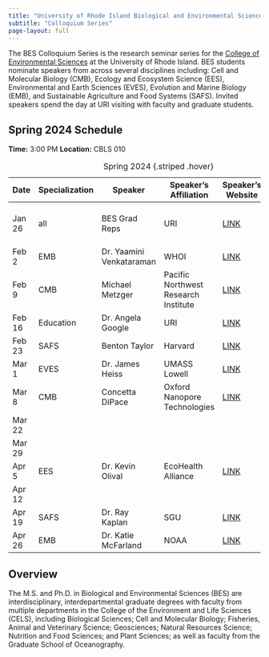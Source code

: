 ```yaml
---
title: "University of Rhode Island Biological and Environmental Sciences"
subtitle: "Colloquium Series"
page-layout: full
---
```


The BES Colloquium Series is the research seminar series for the [College of Environmental Sciences](https://web.uri.edu/cels/) at the University of Rhode Island.  BES students nominate speakers from across several disciplines including: Cell and Molecular Biology (CMB), Ecology and Ecosystem Science (EES), Environmental and Earth Sciences (EVES), Evolution and Marine Biology (EMB), and Sustainable Agriculture and Food Systems (SAFS).  Invited speakers spend the day at URI visiting with faculty and graduate students.

## Spring 2024 Schedule

**Time:** 3:00 PM
**Location:** CBLS 010

| Date  | Specialization | Speaker                  | Speaker's Affiliation                          | Speaker's Website | Talk Title| 
|-------|----------------|-----------|--------------|----------------|------------------------------------------|
| Jan 26| all            | BES Grad Reps            | URI                                           | [LINK](https://web.uri.edu/cels/academics/bes/)           | Spring 2024 Welcome Event!|
| Feb 2 | EMB            | Dr. Yaamini Venkataraman | WHOI                                          | [LINK](https://yaaminiv.github.io/about/)         | TBD|
| Feb 9 | CMB            | Michael Metzger          | Pacific Northwest Research Institute           | [LINK](https://pnri.org/metzger-lab/)                        | TBD|
| Feb 16| Education       | Dr. Angela Google         | URI                                           | [LINK](https://web.uri.edu/cels/2022-college-of-the-environment-and-life-sciences-new-faculty/) | TBD|
| Feb 23| SAFS           | Benton Taylor             | Harvard                                       | [LINK](https://taylorlab.oeb.harvard.edu/)                     | TBD|
| Mar 1 | EVES           | Dr. James Heiss           | UMASS Lowell                                  | [LINK](https://www.jamesheiss.com/)                            |TBD|
| Mar 8 | CMB            | Concetta DiPace           | Oxford Nanopore Technologies                  | [LINK](https://www.linkedin.com/in/concetta-dipace-phd-20384525/) | TBD|
| Mar 22|                |                           |                                               |                                                                         | TBD|
| Mar 29|                |                           |                                               |                                                                         | TBD|
| Apr 5 | EES            | Dr. Kevin Olival          | EcoHealth Alliance                            | [LINK](https://www.ecohealthalliance.org/personnel/dr-kevin-olival) | TBD|
| Apr 12|                |                           |                                               |                                                                         | TBD|
| Apr 19| SAFS           | Dr. Ray Kaplan            | SGU                                           | [LINK](https://www.sgu.edu/research/sgu-research/ray-m-kaplan-dvm-phd-dacvm-devpc/) | TBD|
| Apr 26| EMB            | Dr. Katie McFarland        | NOAA                                          | [LINK](https://www.fisheries.noaa.gov/contact/katie-mcfarland-phd) | TBD|

: Spring 2024 {.striped .hover}


## Overview
The M.S. and Ph.D. in Biological and Environmental Sciences (BES) are interdisciplinary, interdepartmental graduate degrees with faculty from multiple departments in the College of the Environment and Life Sciences (CELS), including Biological Sciences; Cell and Molecular Biology; Fisheries, Animal and Veterinary Science; Geosciences; Natural Resources Science; Nutrition and Food Sciences; and Plant Sciences; as well as faculty from the Graduate School of Oceanography.

